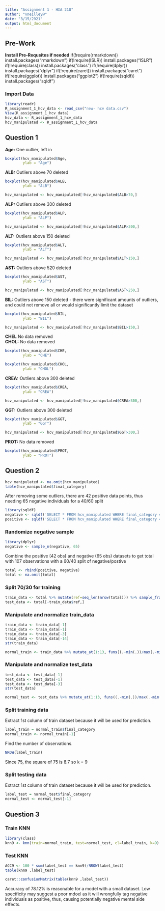 ```yaml
---
title: "Assignment 1 - HIA 218"
author: "vneilley@"
date: "3/15/2021"
output: html_document
---
```


## Pre-Work

**Install Pre-Requsites if needed**
if(!require(rmarkdown)) install.packages("rmarkdown") 
if(!require(ISLR)) install.packages("ISLR")
if(!require(class)) install.packages("class")
if(!require(dplyr)) install.packages("dplyr")
if(!require(caret)) install.packages("caret")
if(!require(ggplot)) install.packages("ggplot2")
if(!require(sqldf)) install.packages("sqldf")


### Import Data

```r
library(readr)
R_assignment_1_hcv_data <- read_csv("new- hcv data.csv")
View(R_assignment_1_hcv_data)
hcv_data <- R_assignment_1_hcv_data
hcv_manipulated <- R_assignment_1_hcv_data
```

## Question 1

**Age:** One outlier, left in

```r
boxplot(hcv_manipulated$Age,
        ylab = "Age")
```

**ALB:** Outliers above 70 deleted

```r
boxplot(hcv_manipulated$ALB,
        ylab = "ALB")

hcv_manipulated <- hcv_manipulated[!hcv_manipulated$ALB>70,]
```

**ALP:** Outliers above 300 deleted

```r
boxplot(hcv_manipulated$ALP,
        ylab = "ALP")

hcv_manipulated <- hcv_manipulated[!hcv_manipulated$ALP>300,]
```

**ALT:** Outliers above 150 deleted

```r
boxplot(hcv_manipulated$ALT,
        ylab = "ALT")

hcv_manipulated <- hcv_manipulated[!hcv_manipulated$ALT>150,]
```

**AST:** Outliers above 520 deleted

```r
boxplot(hcv_manipulated$AST,
        ylab = "AST")

hcv_manipulated <- hcv_manipulated[!hcv_manipulated$AST>250,]
```

**BIL:** Outliers above 150 deleted - there were significant amounts of outliers, and could not remove all or would significantly limit the dataset

```r
boxplot(hcv_manipulated$BIL,
        ylab = "BIL")

hcv_manipulated <- hcv_manipulated[!hcv_manipulated$BIL>150,]
```

**CHEL** No data removed \
**CHOL:** No data removed

```r
boxplot(hcv_manipulated$CHE,
        ylab = "CHE")

boxplot(hcv_manipulated$CHOL,
        ylab = "CHOL")
```

**CREA:** Outliers above 300 deleted

```r
boxplot(hcv_manipulated$CREA,
        ylab = "CREA")

hcv_manipulated <- hcv_manipulated[!hcv_manipulated$CREA>300,]
```

**GGT:** Outliers above 300 deleted

```r
boxplot(hcv_manipulated$GGT,
        ylab = "GGT")

hcv_manipulated <- hcv_manipulated[!hcv_manipulated$GGT>300,]
```

**PROT:** No data removed

```r
boxplot(hcv_manipulated$PROT,
        ylab = "PROT")
```

## Question 2

```r
hcv_manipulated <- na.omit(hcv_manipulated)
table(hcv_manipulated$final_category)
```

After removing some outliers, there are 42 positive data points, thus needing 65 negative individuals for a 40/60 split 

```r
library(sqldf)
negative <- sqldf('SELECT * FROM hcv_manipulated WHERE final_category = 1')
positive <- sqldf('SELECT * FROM hcv_manipulated WHERE final_category = 2')
```

### Randomize negative sample

```r
library(dplyr)
negative <- sample_n(negative, 65)
```

Combine the positive (42 obs) and negative (65 obs) datasets to get total with 107 observations with a 60/40 split of negative/postive

```r
total <- rbind(positive, negative)
total <- na.omit(total)
```

### Split 70/30 for training

```r
train_data <- total %>% mutate(ref=seq_len(nrow(total))) %>% sample_frac(0.7)
test_data <- total[-train_data$ref,]
```

### Manipulate and normalize train_data

```r
train_data <- train_data[-1]
train_data <- train_data[-1]
train_data <- train_data[-3]
train_data <- train_data[-14]
str(train_data)
```

```r
normal_train <- train_data %>% mutate_at(1:13, funs((.-min(.))/max(.-min(.))))
```

### Manipulate and normalize test_data

```r
test_data <- test_data[-1]
test_data <- test_data[-1]
test_data <- test_data[-3]
str(test_data)
```

```r
normal_test <- test_data %>% mutate_at(1:13, funs((.-min(.))/max(.-min(.))))
```

### Split training data

Extract 1st column of train dataset because it will be used for prediction.

```r
label_train = normal_train$final_category
normal_train <- normal_train[-1]
```

Find the number of observations. 
```r
NROW(label_train)
```
Since 75, the square of 75 is 8.7 so k = 9

### Split testing data

Extract 1st column of train dataset because it will be used for prediction.

```r
label_test = normal_test$final_category
normal_test <- normal_test[-1]
```

## Question 3

### Train KNN 

```r
library(class)
knn9 <- knn(train=normal_train, test=normal_test, cl=label_train, k=9)
```

### Test KNN

```r
ACC9 <- 100 * sum(label_test == knn9)/NROW(label_test)
table(knn9 ,label_test)
```

```r
caret::confusionMatrix(table(knn9 ,label_test))
```

Accuracy of 78.12% is reasonable for a model with a small dataset. Low specificity may suggest a poor mdoel as it will wrongfully tag negative individuals as positive, thus, causing potentially negative mental side effects. 